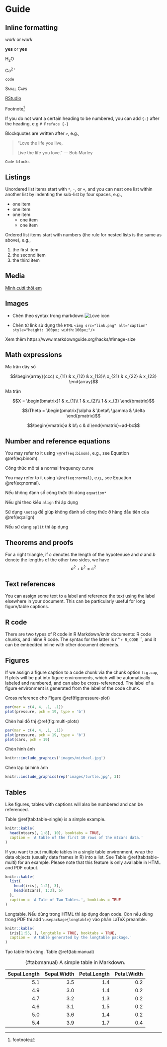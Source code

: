 # Guide

## Inline formatting

_work_ or *work*

__yes__ or **yes**

H~2~O

Ca^2+^

`code`

<span style="font-variant:small-caps;">Small Caps</span>

[RStudio](https://www.rstudio.com)

Footnote^[footnote]

If you do not want a certain heading to be numbered, you can add `{-}` after the heading, e.g `# Preface {-}`

Blockquotes are written after `>`, e.g.,

> "Love the life you live,
>
> Live the life you love."
> --- Bob Marley

```
Code blocks
```

## Listings

Unordered list items start with `*`, `-`, or `+`, and you can nest one list within another list by indenting the sub-list by four spaces, e.g.,

- one item
- one item
- one item
    - one item
    - one item

Ordered list items start with numbers (the rule for nested lists is the same as above), e.g.,

1. the first item
2. the second item
3. the third item

## Media

[Mình cưới thôi em](https://t.me/inspiring_melody/321)

## Images

- Chèn theo syntax trong markdown
![Love icon](images/heart.png "heart")

- Chèn từ link sử dụng thẻ `HTML`
`<img src="link.png" alt="caption" style="height: 100px; width:100px;"/>`

Xem thêm https://www.markdownguide.org/hacks/#image-size

## Math expressions

Ma trận dãy số 

$$\begin{array}{ccc}
x_{11} & x_{12} & x_{13}\\
x_{21} & x_{22} & x_{23}
\end{array}$$

Ma trận

$$X = \begin{bmatrix}1 & x_{1}\\
1 & x_{2}\\
1 & x_{3}
\end{bmatrix}$$

$$\Theta = \begin{pmatrix}\alpha & \beta\\
\gamma & \delta
\end{pmatrix}$$

$$\begin{vmatrix}a & b\\
c & d
\end{vmatrix}=ad-bc$$

## Number and reference equations

\begin{equation} 
  f\left(k\right) = \binom{n}{k} p^k\left(1-p\right)^{n-k}
  (\#eq:binom)
\end{equation}

You may refer to it using `\@ref(eq:binom)`, e.g., see Equation \@ref(eq:binom).

Công thức mô tả a normal frequency curve

\begin{equation} 
  f = \frac{N}{{(\sigma \sqrt {2\pi } )}}{e^{ - {{(y - \mu )}^2}/2{\sigma ^2}}}
  (\#eq:normal)
\end{equation}

You may refer to it using `\@ref(eq:normal)`, e.g., see Equation \@ref(eq:normal).

Nếu không đánh số công thức thì dùng `equation*`

\begin{equation*} 
\frac{d}{dx}\left( \int_{a}^{x} f(u)\,du\right)=f(x)
\end{equation*}

Nếu ghi theo kiểu `align` thì áp dụng

\begin{align} 
g(X_{n}) &= g(\theta)+g'({\tilde{\theta}})(X_{n}-\theta) \notag \\

\sqrt{n}[g(X_{n})-g(\theta)] &= g'\left({\tilde{\theta}}\right)
  \sqrt{n}[X_{n}-\theta ] 

(\#eq:align)
\end{align}

Sử dụng `\notag` để giúp không đánh số công thức ở hàng đầu tiên của \@ref(eq:align)

Nếu sử dụng `split` thì áp dụng

\begin{equation} 
\begin{split}
\mathrm{Var}(\hat{\beta}) & =\mathrm{Var}((X'X)^{-1}X'y)\\
 & =(X'X)^{-1}X'\mathrm{Var}(y)((X'X)^{-1}X')'\\
 & =(X'X)^{-1}X'\mathrm{Var}(y)X(X'X)^{-1}\\
 & =(X'X)^{-1}X'\sigma^{2}IX(X'X)^{-1}\\
 & =(X'X)^{-1}\sigma^{2}
\end{split}
(\#eq:var-beta)
\end{equation}

## Theorems and proofs

::: {.theorem name="Pythagorean theorem"}
For a right triangle, if $c$ denotes the length of the hypotenuse
and $a$ and $b$ denote the lengths of the other two sides, we have
$$a^2 + b^2 = c^2$$
:::

## Text references

You can assign some text to a label and reference the text using the label elsewhere in your document. This can be particularly useful for long figure/table captions.

## R code

There are two types of R code in R Markdown/knitr documents: R code chunks, and inline R code. The syntax for the latter is `` ``r ''`r R_CODE` ``, and it can be embedded inline with other document elements.

## Figures

If we assign a figure caption to a code chunk via the chunk option `fig.cap`, R plots will be put into figure environments, which will be automatically labeled and numbered, and can also be cross-referenced. The label of a figure environment is generated from the label of the code chunk.

Cross reference cho Figure \@ref(fig:pressure-plot)

```r
par(mar = c(4, 4, .1, .1))
plot(pressure, pch = 19, type = 'b')
```
Chèn hai đồ thị \@ref(fig:multi-plots) 

```r
par(mar = c(4, 4, .1, .1))
plot(pressure, pch = 19, type = 'b')
plot(cars, pch = 19)
```

Chèn hình ảnh
```r
knitr::include_graphics('images/michael.jpg')
```

Chèn lặp lại hình ảnh

```r
knitr::include_graphics(rep('images/turtle.jpg', 3))
```

## Tables

Like figures, tables with captions will also be numbered and can be referenced.

Table \@ref(tab:table-single) is a simple example.

```r
knitr::kable(
  head(mtcars[, 1:8], 10), booktabs = TRUE,
  caption = 'A table of the first 10 rows of the mtcars data.'
)
```

If you want to put multiple tables in a single table environment, wrap the data objects (usually data frames in R) into a list. See Table \@ref(tab:table-multi) for an example. Please note that this feature is only available in HTML and PDF output.

```r
knitr::kable(
  list(
    head(iris[, 1:2], 3),
    head(mtcars[, 1:3], 5)
  ),
  caption = 'A Tale of Two Tables.', booktabs = TRUE
)
```

Longtable. Nếu dùng trong HTML thì áp dụng đoạn code. Còn nếu dùng trong PDF thì add `\usepackage{longtable}` vào phần LaTeX preamble.

```r
knitr::kable(
  iris[1:55, ], longtable = TRUE, booktabs = TRUE,
  caption = 'A table generated by the longtable package.'
)
```

Tạo table thủ công. Table \@ref(tab:manual) 

Table: (\#tab:manual) A simple table in Markdown.

 Sepal.Length   Sepal.Width   Petal.Length   Petal.Width
-------------  ------------  -------------  ------------
          5.1           3.5            1.4           0.2
          4.9           3.0            1.4           0.2
          4.7           3.2            1.3           0.2
          4.6           3.1            1.5           0.2
          5.0           3.6            1.4           0.2
          5.4           3.9            1.7           0.4

